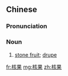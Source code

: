 ==Chinese==
{{zh-forms}}

===Pronunciation===
{{zh-pron
|m=héguǒ
|cat=n
}}

===Noun===
{{zh-noun}}

# [[stone fruit]]; [[drupe]]

[[fr:核果]]
[[mg:核果]]
[[zh:核果]]